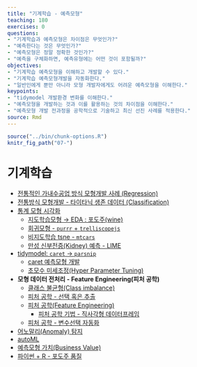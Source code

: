 ```yaml
---
title: "기계학습 - 예측모형"
teaching: 180
exercises: 0
questions:
- "기계학습과 예측모형은 차이점은 무엇인가?"
- "예측한다는 것은 무엇인가?"
- "예측모형은 정말 정확한 것인가?"
- "예측을 구체화하면, 예측유형에는 어떤 것이 포함될까?"
objectives:
- "기계학습 예측모형을 이해하고 개발할 수 있다."
- "기계학습 예측모형개발을 자동화한다."
- "일반인에게 뿐만 아니라 모형 개발자에게도 어려운 예측모형을 이해한다."
keypoints:
- "tidymodel 개발환경 변화를 이해한다."
- "예측모형을 개발하는 것과 이를 활용하는 것의 차이점을 이해한다."
- "예측모형 개발 전과정을 공학적으로 기술하고 최신 선진 사례를 적용한다."
source: Rmd
---
```


```r
source("../bin/chunk-options.R")
knitr_fig_path("07-")
```

# 기계학습


- [전통적인 가내수공업 방식 모형개발 사례 (Regression)](https://statkclee.github.io/ml/ml-modeling-basic.html)
- [전통방식 모형개발 - 타이타닉 생존 데이터 (Classification)](https://statkclee.github.io/ml/ml-modeling-titanic.html)
- [통계 모형 시각화](https://statkclee.github.io/statistics/stat-model-visualization.html)
    - [지도학습모형 &rarr; EDA : 포도주(wine)](https://statkclee.github.io/model/model-eda-wine.html)
    - [회귀모형 - `purrr` + `trelliscopejs`](https://statkclee.github.io/model/model_purrr_trelliscopejs.html)
    - [비지도학습 tsne - `mtcars`](https://statkclee.github.io/model/model_tsne_mtcars.html)
    - [만성 신부전증(Kidney) 예측 - LIME](https://statkclee.github.io/model/model_kidney-lime.html)
- [tidymodel: `caret` &rarr; `parsnip`](https://statkclee.github.io/model/tidyverse-model.html)
    - [caret 예측모형 개발](https://statkclee.github.io/model/model-caret-build.html)
    - [초모수 미세조정(Hyper Parameter Tuning)](https://statkclee.github.io/model/model-hyper-parameter.html)
- **모형 데이터 전처리 - Feature Engineering(피처 공학)**
    - [클래스 불균형(Class imbalance)](https://statkclee.github.io/model/model-class-imbalance.html)
    - [피처 공학 - 선택 혹은 추출](https://statkclee.github.io/model/model-feature-engineering-selection.html)
    - [피처 공학(Feature Engineering)](https://statkclee.github.io/model/model-feature-engineering.html)
        - [피처 공학 기법 - 직사각형 데이터프레임](https://statkclee.github.io/model/model-feature-engineering-tech.html)
    - [피처 공학 - 변수선택 자동화](https://statkclee.github.io/model/model-feature-engineering-automation.html)
- [어노말리(Anomaly) 탐지](https://statkclee.github.io/model/model-anomaly.html)    
- [autoML](https://statkclee.github.io/model/model-recipe-h2o-automl.html)
- [예측모형 가치(Business Value)](https://statkclee.github.io/model/model-business-value.html)
- [파이썬 + R - 포도주 품질](https://statkclee.github.io/model/model-python-wine.html)


